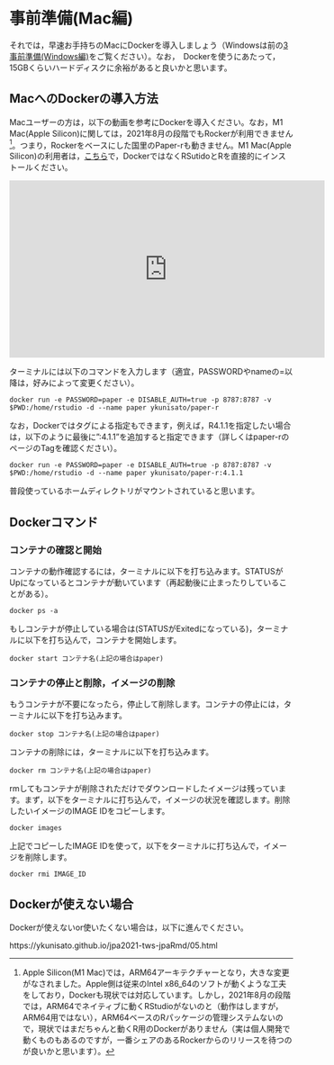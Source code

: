 # 事前準備(Mac編)

それでは，早速お手持ちのMacにDockerを導入しましょう（Windowsは前の[3 事前準備(Windows編)](03.html)をご覧ください）。なお，　Dockerを使うにあたって，15GBくらいハードディスクに余裕があると良いかと思います。


## MacへのDockerの導入方法

Macユーザーの方は，以下の動画を参考にDockerを導入ください。なお，M1 Mac(Apple Silicon)に関しては，2021年8月の段階でもRockerが利用できません[^2]。つまり，Rockerをベースにした国里のPaper-rも動きません。M1 Mac(Apple Silicon)の利用者は，[こちら](https://ykunisato.github.io/jpa2021-tws-jpaRmd/05.html)で，DockerではなくRSutidoとRを直接的にインストールください。

<iframe width="560" height="315" src="https://www.youtube.com/embed/z2TUXFvn99w" frameborder="0" allow="accelerometer; autoplay; clipboard-write; encrypted-media; gyroscope; picture-in-picture" allowfullscreen></iframe>

ターミナルには以下のコマンドを入力します（適宜，PASSWORDやnameの=以降は，好みによって変更ください）。

```
docker run -e PASSWORD=paper -e DISABLE_AUTH=true -p 8787:8787 -v $PWD:/home/rstudio -d --name paper ykunisato/paper-r
```

なお，Dockerではタグによる指定もできます，例えば，R4.1.1を指定したい場合は，以下のように最後に":4.1.1"を追加すると指定できます（詳しくはpaper-rのページのTagを確認ください）。

```
docker run -e PASSWORD=paper -e DISABLE_AUTH=true -p 8787:8787 -v $PWD:/home/rstudio -d --name paper ykunisato/paper-r:4.1.1
```

普段使っているホームディレクトリがマウントされていると思います。


## Dockerコマンド

### コンテナの確認と開始

コンテナの動作確認するには，ターミナルに以下を打ち込みます。STATUSがUpになっているとコンテナが動いています（再起動後に止まったりしていることがある）。

```
docker ps -a
```

もしコンテナが停止している場合は(STATUSがExitedになっている)，ターミナルに以下を打ち込んで，コンテナを開始します。

```
docker start コンテナ名(上記の場合はpaper)
```

### コンテナの停止と削除，イメージの削除

もうコンテナが不要になったら，停止して削除します。コンテナの停止には，ターミナルに以下を打ち込みます。

```
docker stop コンテナ名(上記の場合はpaper)
```

コンテナの削除には，ターミナルに以下を打ち込みます。

```
docker rm コンテナ名(上記の場合はpaper)
```

rmしてもコンテナが削除されただけでダウンロードしたイメージは残っています。まず，以下をターミナルに打ち込んで，イメージの状況を確認します。削除したいイメージのIMAGE IDをコピーします。

```
docker images
```

上記でコピーしたIMAGE IDを使って，以下をターミナルに打ち込んで，イメージを削除します。

```
docker rmi IMAGE_ID
```

## Dockerが使えない場合

Dockerが使えないor使いたくない場合は，以下に進んでください。

https://ykunisato.github.io/jpa2021-tws-jpaRmd/05.html


[^2]: Apple Silicon(M1 Mac)では，ARM64アーキテクチャーとなり，大きな変更がなされました。Apple側は従来のIntel x86_64のソフトが動くような工夫をしており，Dockerも現状では対応しています。しかし，2021年8月の段階では，ARM64でネイティブに動くRStudioがないのと（動作はしますが，ARM64用ではない），ARM64ベースのRパッケージの管理システムないので，現状ではまだちゃんと動くR用のDockerがありません（実は個人開発で動くものもあるのですが，一番シェアのあるRockerからのリリースを待つのが良いかと思います）。